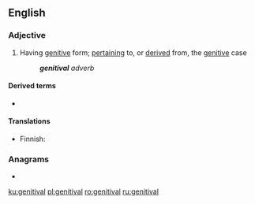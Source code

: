 ==English==

===Adjective===
{{en-adj}}

# {{lb|en|grammar}} Having [[genitive]] form; [[pertaining]] to, or [[derived]] from, the [[genitive]] case
#: '''''genitival''' adverb''

====Derived terms====
* {{l|en|genitivally}}

====Translations====
{{trans-top|of or pertaining to genitive case}}
* Finnish: {{t|fi|genetiivinen}}
{{trans-mid}}
{{trans-bottom}}

===Anagrams===
* {{l|en|vigilante}}

[[ku:genitival]]
[[pl:genitival]]
[[ro:genitival]]
[[ru:genitival]]